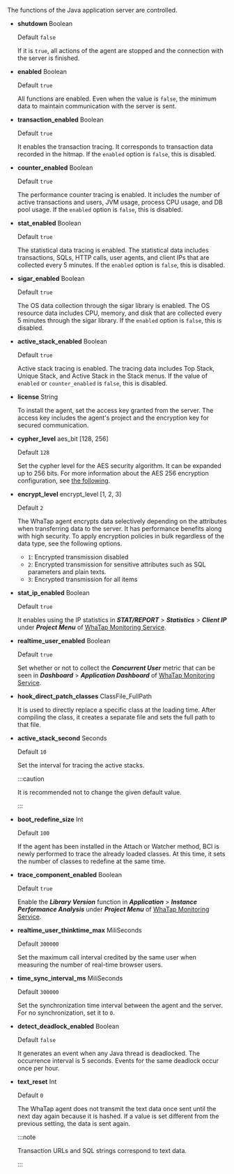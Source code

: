 The functions of the Java application server are controlled.

-   **shutdown** <span class='type'>Boolean</span>

    Default `false`

    If it is `true`, all actions of the agent are stopped and the connection with the server is finished.

-   **enabled** <span class='type'>Boolean</span>

    Default `true`

    All functions are enabled. Even when the value is `false`, the minimum data to maintain communication with the server is sent.

-   **transaction_enabled** <span class='type'>Boolean</span>

    Default `true`

    It enables the transaction tracing. It corresponds to transaction data recorded in the hitmap. If the `enabled` option is `false`, this is disabled.

-   **counter_enabled** <span class='type'>Boolean</span>

    Default `true`

    The performance counter tracing is enabled. It includes the number of active transactions and users, JVM usage, process CPU usage, and DB pool usage. If the `enabled` option is `false`, this is disabled.

-   **stat_enabled** <span class='type'>Boolean</span>

    Default `true`

    The statistical data tracing is enabled. The statistical data includes transactions, SQLs, HTTP calls, user agents, and client IPs that are collected every 5 minutes. If the `enabled` option is `false`, this is disabled.

-   **sigar_enabled** <span class='type'>Boolean</span>

    Default `true`

    The OS data collection through the sigar library is enabled. The OS resource data includes CPU, memory, and disk that are collected every 5 minutes through the sigar library. If the `enabled` option is `false`, this is disabled.

-   **active_stack_enabled** <span class='type'>Boolean</span>

    Default `true`

    Active stack tracing is enabled. The tracing data includes Top Stack, Unique Stack, and Active Stack in the Stack menus. If the value of `enabled` or `counter_enabled` is `false`, this is disabled.

-   **license** <span class='type'>String</span>

    To install the agent, set the access key granted from the server. The access key includes the agent's project and the encryption key for secured communication.

-   **cypher_level** <span class='type'>aes_bit [128, 256]</span>

    Default `128`

    Set the cypher level for the AES security algorithm. It can be expanded up to 256 bits. For more information about the AES 256 encryption configuration, see [the following](aes-256-encryption).

-   **encrypt_level** <span class='type'>encrypt_level [1, 2, 3]</span>

    Default `2`

    The WhaTap agent encrypts data selectively depending on the attributes when transferring data to the server. It has performance benefits along with high security. To apply encryption policies in bulk regardless of the data type, see the following options.

    -   `1`: Encrypted transmission disabled
    -   `2`: Encrypted transmission for sensitive attributes such as SQL parameters and plain texts.
    -   `3`: Encrypted transmission for all items

-   **stat_ip_enabled** <span class='type'>Boolean</span>

    Default `true`

    It enables using the IP statistics in **_STAT/REPORT_** > **_Statistics_** > **_Client IP_** under **_Project Menu_** of [WhaTap Monitoring Service](https://service.whatap.io).

-   **realtime_user_enabled** <span class='type'>Boolean</span>

    Default `true`

    Set whether or not to collect the **_Concurrent User_** metric that can be seen in **_Dashboard_** > **_Application Dashboard_** of [WhaTap Monitoring Service](https://service.whatap.io).

-   **hook_direct_patch_classes** <span class='type'>ClassFile_FullPath</span>

      It is used to directly replace a specific class at the loading time. After compiling the class, it creates a separate file and sets the full path to that file.

-   **active_stack_second** <span class='type'>Seconds</span>

    Default `10`

    Set the interval for tracing the active stacks.

    :::caution

    It is recommended not to change the given default value.

    :::

-   **boot_redefine_size** <span class='type'>Int</span>

    Default `100`

    If the agent has been installed in the Attach or Watcher method, BCI is newly performed to trace the already loaded classes. At this time, it sets the number of classes to redefine at the same time.

-   **trace_component_enabled** <span class='type'>Boolean</span>

    Default `true`

    Enable the **_Library Version_** function in **_Application_** > **_Instance Performance Analysis_** under **_Project Menu_** of [WhaTap Monitoring Service](https://service.whatap.io).

-   **realtime_user_thinktime_max** <span class='type'>MiliSeconds</span>

    Default `300000`

    Set the maximum call interval credited by the same user when measuring the number of real-time browser users.

-   **time_sync_interval_ms** <span class='type'>MiliSeconds</span>

    Default `300000`

    Set the synchronization time interval between the agent and the server. For no synchronization, set it to `0`.

-   **detect_deadlock_enabled** <span class='type'>Boolean</span>

    Default `false`

    It generates an event when any Java thread is deadlocked. The occurrence interval is 5 seconds. Events for the same deadlock occur once per hour.

-   **text_reset** <span class='type'>Int</span>

    Default `0`

    The WhaTap agent does not transmit the text data once sent until the next day again because it is hashed. If a value is set different from the previous setting, the data is sent again.

    :::note

    Transaction URLs and SQL strings correspond to text data.

    :::
